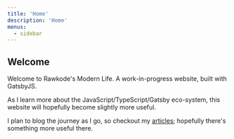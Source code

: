 ```yaml
---
title: 'Home'
description: 'Home'
menus:
  - sidebar
---
```



## Welcome

Welcome to Rawkode's Modern Life. A work-in-progress website, built with GatsbyJS.

As I learn more about the JavaScript/TypeScript/Gatsby eco-system, this website will hopefully become slightly more useful.

I plan to blog the journey as I go, so checkout my [articles](./articles); hopefully there's something more useful there.
